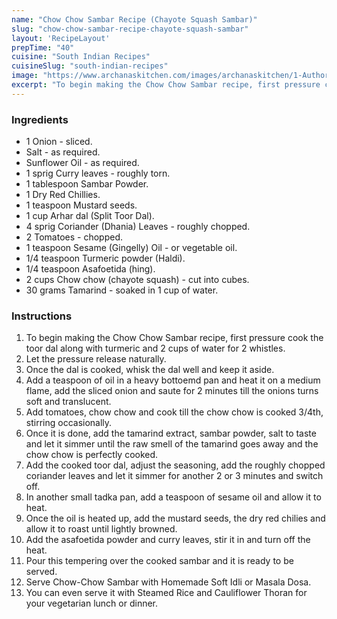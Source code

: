 ---
name: "Chow Chow Sambar Recipe (Chayote Squash Sambar)"
slug: "chow-chow-sambar-recipe-chayote-squash-sambar"
layout: 'RecipeLayout'
prepTime: "40"
cuisine: "South Indian Recipes"
cuisineSlug: "south-indian-recipes"
image: "https://www.archanaskitchen.com/images/archanaskitchen/1-Author/Nithya_Anantham/ChowChow_Sambar_Chayote_Squash_Sambar.jpg"
excerpt: "To begin making the Chow Chow Sambar recipe, first pressure cook the toor dal along with turmeric and 2 cups of water for 2 whistles"
---

### Ingredients

- 1 Onion - sliced.
- Salt - as required.
- Sunflower Oil - as required.
- 1 sprig Curry leaves - roughly torn.
- 1 tablespoon Sambar Powder.
- 1 Dry Red Chillies.
- 1 teaspoon Mustard seeds.
- 1 cup Arhar dal (Split Toor Dal).
- 4 sprig Coriander (Dhania) Leaves - roughly chopped.
- 2 Tomatoes - chopped.
- 1 teaspoon Sesame (Gingelly) Oil - or vegetable oil.
- 1/4 teaspoon Turmeric powder (Haldi).
- 1/4 teaspoon Asafoetida (hing).
- 2 cups Chow chow (chayote squash) - cut into cubes.
- 30 grams Tamarind - soaked in 1 cup of water.

### Instructions

1. To begin making the Chow Chow Sambar recipe, first pressure cook the toor dal along with turmeric and 2 cups of water for 2 whistles.
1. Let the pressure release naturally.
1. Once the dal is cooked, whisk the dal well and keep it aside.
1. Add a teaspoon of oil in a heavy bottoemd pan and heat it on a medium flame, add the sliced onion and saute for 2 minutes till the onions turns soft and translucent.
1. Add tomatoes, chow chow and cook till the chow chow is cooked 3/4th, stirring occasionally.
1. Once it is done, add the tamarind extract, sambar powder, salt to taste and let it simmer until the raw smell of the tamarind goes away and the chow chow is perfectly cooked.
1. Add the cooked toor dal, adjust the seasoning, add the roughly chopped coriander leaves and let it simmer for another 2 or 3 minutes and switch off.
1. In another small tadka pan, add a teaspoon of sesame oil and allow it to heat.
1. Once the oil is heated up, add the mustard seeds, the dry red chilies and allow it to roast until lightly browned.
1. Add the asafoetida powder and curry leaves, stir it in and turn off the heat.
1. Pour this tempering over the cooked sambar and it is ready to be served.
1. Serve Chow-Chow Sambar with Homemade Soft Idli or Masala Dosa.
1. You can even serve it with Steamed Rice and Cauliflower Thoran for your vegetarian lunch or dinner.
